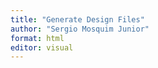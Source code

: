 ```yaml
---
title: "Generate Design Files"
author: "Sergio Mosquim Junior"
format: html
editor: visual
---
```


